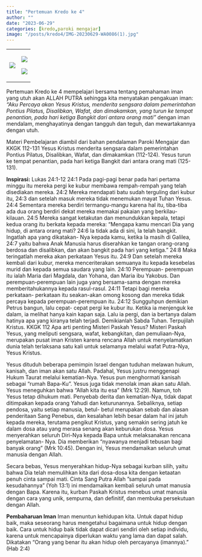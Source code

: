 ```yaml
---
title: "Pertemuan Kredo ke 4"
author: ""
date: "2023-06-29"
categories: [kredo,paroki mengajar]
image: "/posts/kredo4/IMG-20230629-WA0086(1).jpg"
---
```


+-----------------------------------------------+-----------------------------------------------+
| ![](/posts/kredo4/IMG-20230629-WA0065(1).jpg) | ![](/posts/kredo4/IMG-20230629-WA0066(1).jpg) |
|                                               |                                               |
|                                               | ![](/posts/kredo4/IMG-20230629-WA0086(1).jpg) |
+-----------------------------------------------+-----------------------------------------------+

Pertemuan Kredo ke 4 mempelajari bersama tentang pemahaman iman yang utuh akan ALLAH PUTRA sehingga kita menyatakan  pengakuan  iman: *“Aku Percaya akan Yesus Kristus, menderita sengsara dalam pemerintahan Pontius Pilatus, Disalibkan, Wafat, dan dimakamkan, yang turun ke tempat penantian, pada hari ketiga Bangkit dari antara orang mati”* dengan iman mendalam, menghayatinya dengan tangguh dan teguh, dan mewartakannya dengan utuh.

Materi Pembelajaran diambil dari bahan pendalaman Paroki Mengajar dan
KKGK 112-131 Yesus   Kristus   menderita   sengsara   dalam   pemerintahan Pontius Pilatus, Disalibkan, Wafat, dan dimakamkan (112-124). Yesus  turun  ke  tempat  penantian,  pada  hari  ketiga Bangkit dari antara orang mati (125-131).

**Inspirasi:** Lukas 24:1-12
24:1 Pada  pagi-pagi  benar  pada  hari  pertama  minggu  itu mereka pergi ke kubur membawa rempah-rempah yang telah disediakan   mereka. 24:2 Mereka   mendapati   batu   sudah terguling dari kubur itu, 24:3 dan setelah masuk mereka tidak menemukan  mayat  Tuhan  Yesus.  24:4 Sementara  mereka berdiri termangu-mangu karena hal itu, tiba-tiba ada dua orang berdiri dekat mereka memakai pakaian yang berkilau-kilauan.
24:5 Mereka  sangat  ketakutan  dan  menundukkan  kepala, tetapi kedua orang itu berkata kepada mereka: "Mengapa kamu mencari Dia yang hidup, di antara orang mati? 24:6 Ia tidak ada di sini, Ia telah bangkit. Ingatlah apa yang dikatakan- Nya  kepada  kamu,  ketika  Ia  masih  di  Galilea, 24:7 yaitu
bahwa Anak Manusia harus diserahkan ke tangan orang-orang berdosa  dan  disalibkan, dan  akan  bangkit  pada  hari  yang ketiga." 24:8 Maka teringatlah mereka akan perkataan Yesus itu.  24:9 Dan  setelah  mereka  kembali  dari  kubur,  mereka menceriterakan  semuanya itu  kepada kesebelas murid  dan kepada    semua    saudara    yang    lain. 24:10 Perempuan- perempuan itu ialah Maria dari Magdala, dan Yohana, dan Maria ibu Yakobus. Dan perempuan-perempuan lain juga yang bersama-sama dengan mereka memberitahukannya kepada  rasul-rasul.  24:11 Tetapi  bagi  mereka  perkataan- perkataan itu seakan-akan omong kosong dan mereka tidak percaya kepada                   perempuan-perempuan itu. 24:12 Sungguhpun demikian Petrus bangun, lalu cepat- cepat pergi ke kubur itu. Ketika ia menjenguk ke dalam, ia melihat hanya kain kapan saja. Lalu ia pergi, dan ia bertanya dalam hatinya apa yang kiranya telah terjadi.
Demikianlah Sabda Tuhan. Terpujilah Kristus.
KKGK 112 Apa arti penting Misteri Paskah Yesus?
Misteri Paskah Yesus, yang meliputi sengsara, wafat, kebangkitan, dan pemuliaan-Nya, merupakan pusat iman Kristen  karena rencana Allah  untuk menyelamatkan  dunia telah terlaksana satu kali untuk selamanya melalui wafat Putra-Nya, Yesus Kristus.

Yesus dituduh beberapa pemimpin Israel dengan tuduhan melawan hukum, kanisah, dan iman akan satu Allah. Padahal, Yesus justru menggenapi Hukum Taurat melalui kematian-Nya. Yesus pun menghormati kanisah sebagai “rumah Bapa-Ku”. Yesus juga tidak menolak iman akan satu Allah. Yesus meneguhkan bahwa “Allah kita itu esa” (Mrk 12:29). Namun, toh Yesus tetap dihukum mati. Penyebab    derita    dan    kematian-Nya,    tidak    dapat
ditimpakan kepada orang Yahudi dan keturunannya. Sebaliknya, setiap pendosa, yaitu setiap manusia, betul- betul merupakan sebab dan alasan penderitaan Sang Penebus, dan kesalahan lebih besar dalam hal ini jatuh kepada mereka, terutama pengikut Kristus, yang semakin sering jatuh ke dalam dosa atau yang merasa senang akan keburukan dosa.   Yesus menyerahkan seluruh Diri-Nya kepada Bapa untuk melaksanakan rencana penyelamatan- Nya. Dia memberikan “nyawanya menjadi tebusan bagi banyak orang” (Mrk 10:45). Dengan ini, Yesus mendamaikan seluruh umat manusia dengan Allah.

Secara bebas, Yesus menyerahkan hidup-Nya sebagai kurban silih, yaitu bahwa Dia telah memulihkan kita dari dosa-dosa kita dengan ketaatan penuh cinta sampai mati. Cinta Sang Putra Allah ”sampai pada kesudahannya” (Yoh
13:1) ini mendamaikan kembali seluruh umat manusia dengan Bapa. Karena itu, kurban Paskah Kristus menebus umat manusia dengan cara yang unik, sempurna, dan definitif, dan membuka persekutuan dengan Allah.

**Pembaharuan Iman**
Iman menuntun kehidupan kita.
Untuk dapat hidup baik, maka seseorang harus mengetahui bagaimana untuk hidup dengan baik. Cara untuk hidup baik tidak dapat dicari sendiri oleh setiap individu, karena untuk mencapainya diperlukan waktu yang lama dan dapat salah. Dikatakan “Orang yang benar itu akan hidup oleh percayanya (imannya).” (Hab 2:4)

